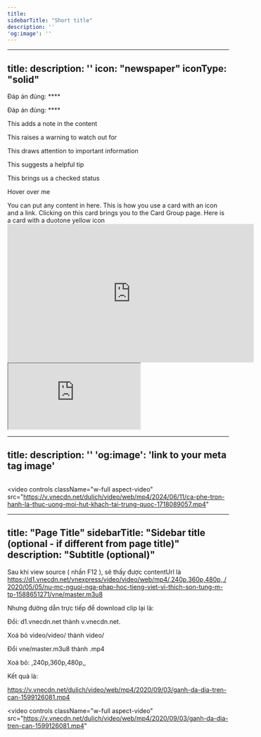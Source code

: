 ```yaml
---
title:
sidebarTitle: "Short title"
description: ''
'og:image': ''
---
```


---
title: 
description: ''
icon: "newspaper"
iconType: "solid"
---


<Accordion title="I am an Accordion.">
    Đáp án đúng: **** 
</Accordion>

<Frame caption="">
    <img src="" />
</Frame>

Đáp án đúng: **** 


<Note>This adds a note in the content</Note>

<Warning>This raises a warning to watch out for</Warning>

<Info>This draws attention to important information</Info>

<Tip>This suggests a helpful tip</Tip>

<Check>This brings us a checked status</Check>

<Tooltip tip="This is a tooltip!">Hover over me</Tooltip>

<Accordion title="I am an Accordion.">
  You can put any content in here.
</Accordion>

<Card title="Click on me" icon="link" href="/content/components/card-group">
  This is how you use a card with an icon and a link. Clicking on this card
  brings you to the Card Group page.
</Card>

<Card title="Colored Card" icon="lightbulb" iconType="duotone" color="#ca8b04">
  Here is a card with a duotone yellow icon
</Card>

<iframe
  width="560"
  height="315"
  src="https://www.youtube.com/embed/4KzFe50RQkQ"
  title="YouTube video player"
  frameborder="0"
  allow="accelerometer; autoplay; clipboard-write; encrypted-media; gyroscope; picture-in-picture"
  allowfullscreen
></iframe>

<iframe src="https://www.youtube.com/embed/4KzFe50RQkQ"> </iframe>

---
title: 
description: ''
'og:image': 'link to your meta tag image'
---

<Frame caption="">
    <img src="" />
</Frame>


<video
  controls
  className="w-full aspect-video"
  src="https://v.vnecdn.net/dulich/video/web/mp4/2024/06/11/ca-phe-tron-hanh-la-thuc-uong-moi-hut-khach-tai-trung-quoc-1718089057.mp4"
></video>


---
title: "Page Title"
sidebarTitle: "Sidebar title (optional - if different from page title)"
description: "Subtitle (optional)"
---

Sau khi view source ( nhần F12 ), sẽ thấy được  contentUrl là https://d1.vnecdn.net/vnexpress/video/video/web/mp4/,240p,360p,480p,,/2020/05/05/nu-mc-nguoi-nga-phap-hoc-tieng-viet-vi-thich-son-tung-m-tp-1588651271/vne/master.m3u8

Nhưng đường dẫn trực tiếp để download clip lại là:

 Đổi: d1.vnecdn.net thành v.vnecdn.net.

 Xoá bỏ video/video/ thành video/ 

 Đổi vne/master.m3u8 thành .mp4 

 Xoá bỏ: ,240p,360p,480p,,

Kết quả là:


https://v.vnecdn.net/dulich/video/web/mp4/2020/09/03/ganh-da-dia-tren-can-1599126081.mp4


<video
  controls
  className="w-full aspect-video"
  src="https://v.vnecdn.net/dulich/video/web/mp4/2020/09/03/ganh-da-dia-tren-can-1599126081.mp4"
></video>